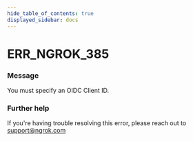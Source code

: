 ```yaml
---
hide_table_of_contents: true
displayed_sidebar: docs
---
```



# ERR_NGROK_385

### Message

You must specify an OIDC Client ID.

<ErrorDetails error="err_ngrok_385" />

### Further help

If you're having trouble resolving this error, please reach out to [support@ngrok.com](mailto:support@ngrok.com?subject=Help%20with%20ERR_NGROK_385)
